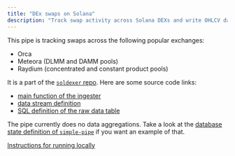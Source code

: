 ```yaml
---
title: "DEx swaps on Solana"
description: "Track swap activity across Solana DEXs and write OHLCV data to ClickHouse"
---
```


This pipe is tracking swaps across the following popular exchanges:

 - Orca
 - Meteora (DLMM and DAMM pools)
 - Raydium (concentrated and constant product pools)

It is a part of the [`soldexer` repo](https://github.com/subsquid-labs/soldexer). Here are some source code links:
 - [main function of the ingester](https://github.com/subsquid-labs/soldexer/blob/main/src/indexers/swaps.ts)
 - [data stream definition](https://github.com/subsquid-labs/soldexer/blob/main/src/streams/swaps/index.ts)
 - [SQL definition of the raw data table](https://github.com/subsquid-labs/soldexer/blob/main/src/db/sql/swaps.sql)

The pipe currently does no data aggregations. Take a look at the [database state definition of `simple-pipe`](https://github.com/subsquid-labs/simple-pipe/blob/master/src/transfers.sql) if you want an example of that.

[Instructions for running locally](https://github.com/subsquid-labs/soldexer/tree/main?tab=readme-ov-file#getting-started)
